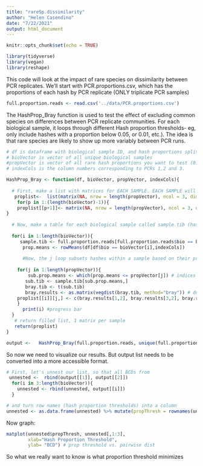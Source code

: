 ```yaml
---
title: "rareSp.dissimilarity"
author: "Helen Casendino"
date: "7/22/2021"
output: html_document
---
```


```r
knitr::opts_chunk$set(echo = TRUE)
```
```r
library(tidyverse)
library(vegan)
library(reshape)
```

This code will look at the impact of rare species on dissimilarity between PCR replicates. We'll start with PCR.proportions.csv, which has the proportions of each hash by PCR replicate (ONLY triplicate PCR samples)

```r
full.proportion.reads <- read.csv('../data/PCR.proportions.csv')
```

The HashProp_Bray function is used to test the effect of excluding common species on differences between PCR replicate communities. For each biological sample, it loops through different Hash proportion thresholds- eg, only include hashes with a proportion below 0.05, or 0.01, etc.). The idea is that rare species are likely to show up more variably between PCR runs.

```r
# df is dataframe with biological sample ID, and hash proportions split up by PCR rep
# bioVector is vector of all unique biological samples
#propVector is vector of all rare hash proportions you want to test (0.01 = lower 1% of reads in a sample)
# indexCols is the column numbers corresponding to PCRs 1,2 and 3.

HashProp_Bray <- function(df, bioVector, propVector, indexCols){  
  
  # First, make a list with matrices for EACH SAMPLE. EACH SAMPLE will have BCDs for 1.2,2.3,1.3 for each Hash proportion threshold
   proplist<-  list(matrix(NA, nrow = length(propVector), ncol = 3, dimnames = list(propVector, c(1.2,2.3,1.3))))
    for(p in 1:(length(bioVector)-1)){
    proplist[[p+1]]<- matrix(NA, nrow = length(propVector), ncol = 3, dimnames = list(propVector, c(1.2,2.3,1.3)))
}
   
  # Now, make a table for each biological sample called sample.tib (hash proportions from each PCR run). Also, make read.means, which gets the average hash proportion across PCR runs. 
   
  for(i in 1:length(bioVector)){
     sample.tib <- full.proportion.reads[full.proportion.reads$bio == bioVector[i],c(4:6)]
      prop.means <- rowMeans(df[df$bio == bioVector[i],indexCols]) 
    
      #Now, the j loop subsets hashes within a sample based on their proportion. So, if the first element of propVector is .001, we will only be looking at BCD between PCR reps for Hashes that occupy 0.1% of the sample (averaged across PCR reps).
      
    for(j in 1:length(propVector)){
        sub.prop.means <- which(prop.means <= propVector[j]) # indices of read means below proportion threshhold for this sample
       sub.tib <- sample.tib[sub.prop.means,] 
       bray.tib <- t(sub.tib)
       bray.results <- as.matrix(vegdist(bray.tib, method="bray")) # do BCD on subset
    proplist[[i]][j,] <- c(bray.results[1,2], bray.results[3,2], bray.results[1,3]) # PCR 1&2, 2&3, 1&3
    }
      print(i) #progress bar
  }
   # return filled list, 1 matrix per sample
   return(proplist)
}

output <-   HashProp_Bray(full.proportion.reads, unique(full.proportion.reads$bio),seq(0.00001, 0.1, 0.0001), c(4:6))
```

So now we need to visualize our results. But output list needs to be converted into a more accessible format. 

```r

# First, let's unnest our list, so that all BCDs from
 unnested <-  rbind(output[[1]], output[[2]])
  for(i in 3:length(bioVector)){
    unnested <- rbind(unnested, output[[i]])
  }

# and turn row names (hash proportion thresholds) into a column
unnested <- as.data.frame(unnested) %>% mutate(propThresh = rownames(unnested))
```

Now graph:

```r
matplot(unnested$propThresh, unnested[,1:3], 
        xlab="Hash Proportion Threshold",
        ylab= "BCD") # prop threshold vs. pairwise dist
```

So what we really want to know is what proportion threshold minimizes

